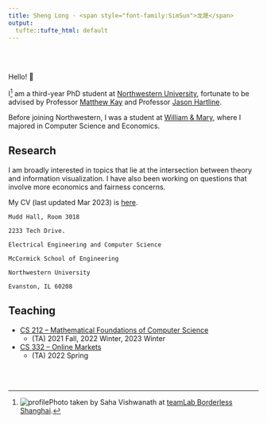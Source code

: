 ```yaml
---
title: Sheng Long · <span style="font-family:SimSun">龙晟</span>
output:
  tufte::tufte_html: default
---
```


<br><br>

Hello! 👋

<!-- I^[<img src="https://mika-long.github.io/profile.jpg"/> Photo taken by Saha Vishwanath at <a href="https://borderless.teamlab.art/shanghai/">teamLab Borderless Shanghai.</a> I am reachable at [fullname] [at] u.northwestern.edu] am a third-year PhD student at [Northwestern University](https://www.northwestern.edu/), fortunate to be advised by Professor [Matthew Kay](https://www.mjskay.com/) and Professor [Jason Hartline](https://sites.northwestern.edu/hartline/). Before joining Northwestern, I was a student at [William & Mary](https://www.wm.edu/), where I majored in Computer Science and Economics. -->

I^[![profile](profile.jpg)Photo taken by Saha Vishwanath at [teamLab Borderless Shanghai](https://borderless.teamlab.art/shanghai/).] am a third-year PhD student at [Northwestern University](https://www.northwestern.edu/), fortunate to be advised by Professor [Matthew Kay](https://www.mjskay.com/) and Professor [Jason Hartline](https://sites.northwestern.edu/hartline/). 

Before joining Northwestern, I was a student at [William & Mary](https://www.wm.edu/), where I majored in Computer Science and Economics.

## Research

I am broadly interested in topics that lie at the intersection between theory and information visualization. I have also been working on questions that involve more economics and fairness concerns.

My CV (last updated Mar 2023) is [here](https://mika-long.github.io/grad_cv.pdf).
```marginfigure
Mudd Hall, Room 3018

2233 Tech Drive.

Electrical Engineering and Computer Science

McCormick School of Engineering

Northwestern University

Evanston, IL 60208
```

## Teaching

- [CS 212 -- Mathematical Foundations of Computer Science](https://www.mccormick.northwestern.edu/computer-science/academics/courses/descriptions/212.html)
  - <span> (TA) 2021 Fall, 2022 Winter, 2023 Winter </span> 
- [CS 332 -- Online Markets](https://www.mccormick.northwestern.edu/computer-science/academics/courses/descriptions/332.html)
  - (TA) 2022 Spring 



<br> 
<br> 